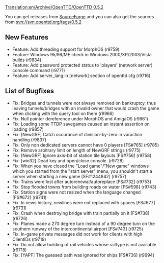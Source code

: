 [[Translation:en/Archive/OpenTTD/OpenTTD 0.5.2]]
{{en/Archive/OpenTTD/NaviPrevNext|prev=en/Archive/OpenTTD/OpenTTD 0.5.1|next=en/Archive/OpenTTD/OpenTTD 0.5.3|date=29 May 2007}}

You can get releases from [http://sourceforge.net/project/showfiles.php?group_id=103924 SourceForge] and you can also get the sources from svn://svn.openttd.org/tags/0.5.2

==New Features==
* Feature: Add threading support for MorphOS (r9759)
* Feature: Windows 95/98/ME check in Windows 2000/XP/2003/Vista builds (r9834)
* Feature: Add password protected status to 'players' (network server) console command (r9771)
* Feature: Add server_lang in [network] section of openttd.cfg (r9716)

==List of Bugfixes==
* Fix: Bridges and tunnels were not always removed on bankruptcy, thus leaving tunnels/bridges with an invalid owner that would crash the game when clicking with the query tool on them (r9966)
* Fix: Null pointer dereference under MorphOS and AmigaOS (r9861)
* Fix: Loading some TTDP savegames caused an instant assertion on loading (r9857)
* Fix: [NewGRF] Catch occurance of division-by-zero in varaction handling (r9837)
* Fix: Only non dedicated servers cannot have 0 players [FS#765] (r9785)
* Fix: Remove arbitrary limit on length of NewGRF strings (r9775)
* Fix: [NewGRF] Ignore axis-bit of station tile layouts [FS#756] (r9758)
* Fix: [win32] Dead key and open/close console. (r9728)
* Fix: When you have closed the "Load game"/"New game" windows which you started from the "start server" menu, you shouldn't start a server when starting a new game [SF#1244842] (r9757)
* Fix: Trains were lost after autorenewal/autoreplace [FS#732] (r9753)
* Fix: Stop flooded towns from building roads on water [FS#598] (r9743)
* Fix: Station signs were not resized when the language changed [FS#672] (r9741)
* Fix: In news history, newlines were not replaced with spaces [FS#677] (r9731)
* Fix: Crash when destroying bridge with train partially on it [FS#738] (r9726)
* Fix: Planes made a 270 degree turn instead of a 90 degree turn on the southern runway of the intercontinental airport [FS#743] (r9725)
* Fix: In-game private messages did not work for clients with high ClientIDs (r9719)
* Fix: Do not allow building of rail vehicles whose railtype is not available (r9718)
* Fix: [YAPF] The guessed path was ignored for ships [FS#736] (r9694)